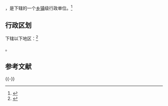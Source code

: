{{中国乡级行政区|32/07/06/011/000}}

'''{{PAGENAMEBASE}}'''，是{{PRC admin/fullname|32/07/06/011/000|3}}下辖的一个[[乡镇|乡镇]]级行政单位。<ref>{{PRC admin/ref sgc|{{PRC admin/parent|32/07/06/011/000}}}}</ref>

== 行政区划 ==

{{PAGENAMEBASE}}下辖以下地区：<ref>{{PRC admin/ref sgc|32/07/06/011/000}}</ref>

{{PRC admin/children|32/07/06/011/000}}。

== 参考文献 ==
{{Reflist}}

{{-}}
{{PRC admin/navcat|32/07/06/011/000}}

{{行政区划小作品}}
